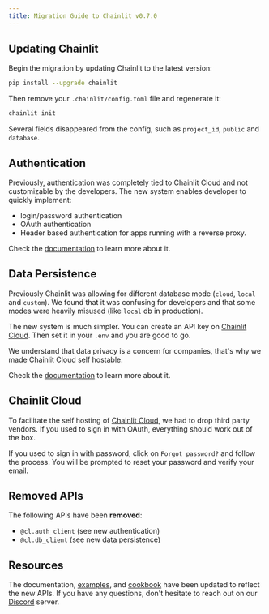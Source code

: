 ```yaml
---
title: Migration Guide to Chainlit v0.7.0
---
```


## Updating Chainlit

Begin the migration by updating Chainlit to the latest version:

```bash
pip install --upgrade chainlit
```

Then remove your `.chainlit/config.toml` file and regenerate it:

```bash
chainlit init
```

Several fields disappeared from the config, such as `project_id`, `public` and `database`.

## Authentication

Previously, authentication was completely tied to Chainlit Cloud and not customizable by the developers.
The new system enables developer to quickly implement:

- login/password authentication
- OAuth authentication
- Header based authentication for apps running with a reverse proxy.

Check the [documentation](/authentication) to learn more about it.

## Data Persistence

Previously Chainlit was allowing for different database mode (`cloud`, `local` and `custom`). We found that it was confusing for developers and that some modes were heavily misused (like `local` db in production).

The new system is much simpler. You can create an API key on [Chainlit Cloud](https://cloud.chainlit.io/). Then set it in your `.env` and you are good to go.

We understand that data privacy is a concern for companies, that's why we made Chainlit Cloud self hostable.

Check the [documentation](/cloud/persistence) to learn more about it.

## Chainlit Cloud

To facilitate the self hosting of [Chainlit Cloud](https://cloud.chainlit.io/), we had to drop third party vendors.
If you used to sign in with OAuth, everything should work out of the box.

If you used to sign in with password, click on `Forgot password?` and follow the process. You will be prompted to reset your password and verify your email.

## Removed APIs

The following APIs have been **removed**:

- `@cl.auth_client` (see new authentication)
- `@cl.db_client` (see new data persistence)

## Resources

The documentation, [examples](/examples), and [cookbook](https://github.com/Chainlit/cookbook) have been updated to reflect the new APIs. If you have any questions, don't hesitate to reach out on our [Discord](https://discord.gg/ZThrUxbAYw) server.
